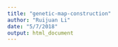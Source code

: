 ```yaml
---
title: "genetic-map-construction"
author: "Ruijuan Li"
date: "5/7/2018"
output: html_document
---
```


